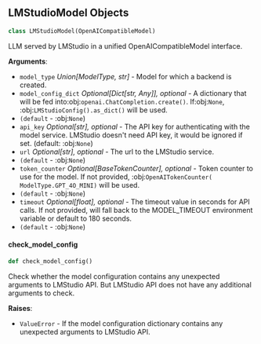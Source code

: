 <a id="camel.models.lmstudio_model"></a>

<a id="camel.models.lmstudio_model.LMStudioModel"></a>

## LMStudioModel Objects

```python
class LMStudioModel(OpenAICompatibleModel)
```

LLM served by LMStudio in a unified OpenAICompatibleModel interface.

**Arguments**:

- `model_type` _Union[ModelType, str]_ - Model for which a backend is
  created.
- `model_config_dict` _Optional[Dict[str, Any]], optional_ - A dictionary
  that will be fed into:obj:`openai.ChatCompletion.create()`.
  If:obj:`None`, :obj:`LMStudioConfig().as_dict()` will be used.
- `(default` - :obj:`None`)
- `api_key` _Optional[str], optional_ - The API key for authenticating with
  the model service.  LMStudio doesn't need API key, it would be
  ignored if set. (default: :obj:`None`)
- `url` _Optional[str], optional_ - The url to the LMStudio service.
- `(default` - :obj:`None`)
- `token_counter` _Optional[BaseTokenCounter], optional_ - Token counter to
  use for the model. If not provided, :obj:`OpenAITokenCounter(
  ModelType.GPT_4O_MINI)` will be used.
- `(default` - :obj:`None`)
- `timeout` _Optional[float], optional_ - The timeout value in seconds for
  API calls. If not provided, will fall back to the MODEL_TIMEOUT
  environment variable or default to 180 seconds.
- `(default` - :obj:`None`)

<a id="camel.models.lmstudio_model.LMStudioModel.check_model_config"></a>

#### check\_model\_config

```python
def check_model_config()
```

Check whether the model configuration contains any unexpected
arguments to LMStudio API. But LMStudio API does not have any
additional arguments to check.

**Raises**:

- `ValueError` - If the model configuration dictionary contains any
  unexpected arguments to LMStudio API.

